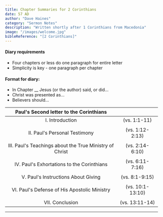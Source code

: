 ```yaml
---
title: Chapter Summaries for 2 Corinthians
date: 57 AD
author: "Dave Haines"
category: "Sermon Notes"
description: "Written shortly after 1 Corinthians from Macedonia"
image: "/images/welcome.jpg"
bibleReference: "[2 Corinthians]"
---
```


#### Diary requirements
- Four chapters or less do one paragraph for entire letter
- Simplicity is key - one paragraph per chapter

#### Format for diary:
- In Chapter __ Jesus (or the author) said, or did...
- Christ was presented as...
- Believers should...

| **Paul's Second letter to the Corinthians** | | 
|:-------:|:-------:|
| I. Introduction | (vs. 1:1-11) |
| | |
| II. Paul's Personal Testimony | (vs. 1:12-2:13) |
| | |
| III. Paul's Teachings about the True Ministry of Christ | (vs. 2:14-6:10) |
| | |
| IV. Paul's Exhortations to the Corinthians | (vs. 6:11-7:16) |
| | |
| V. Paul's Instructions About Giving | (vs. 8:1-9:15) |
| | |
| VI. Paul's Defense of His Apostolic Ministry | (vs. 10:1-13:10) |
| | |
| VII. Conclusion | (vs. 13:11-14) |

---
